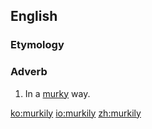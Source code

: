 ==English==

===Etymology===
{{suffix|murky|ly|lang=en}}

===Adverb===
{{en-adv}}

# In a [[murky]] way.

[[ko:murkily]]
[[io:murkily]]
[[zh:murkily]]